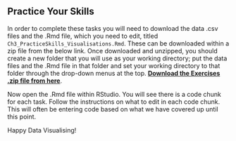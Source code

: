 ## Practice Your Skills {#Ch3PracticeSkills}

In order to complete these tasks you will need to download the data .csv files and the .Rmd file, which you need to edit, titled `Ch3_PracticeSkills_Visualisations.Rmd`. These can be downloaded within a zip file from the below link. Once downloaded and unzipped, you should create a new folder that you will use as your working directory; put the data files and the .Rmd file in that folder and set your working directory to that folder through the drop-down menus at the top. [**Download the Exercises .zip file from here**](data/03-s01/Ch3_PracticeSkills_Visualisations.zip).

Now open the .Rmd file within RStudio. You will see there is a code chunk for each task. Follow the instructions on what to edit in each code chunk. This will often be entering code based on what we have covered up until this point.

Happy Data Visualising!